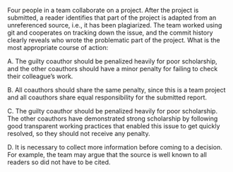 Four people in a team collaborate on a project.  After the project is submitted, a reader identifies that part of the project is adapted from an unreferenced source, i.e., it has been plagiarized. The team worked using git and cooperates on tracking down the issue, and the commit history clearly reveals who wrote the problematic part of the project. What is the most appropriate course of action:

A. The guilty coauthor should be penalized heavily for poor scholarship, and the other coauthors should have a minor penalty for failing to check their colleague's work.

B. All coauthors should share the same penalty, since this is a team project and all coauthors share equal responsibility for the submitted report.

C. The guilty coauthor should be penalized heavily for poor scholarship. The other coauthors have demonstrated strong scholarship by following good transparent working practices that enabled this issue to get quickly resolved, so they should not receive any penalty.

D. It is necessary to collect more information before coming to a decision. For example, the team may argue that the source is well known to all readers so did not have to be cited.

